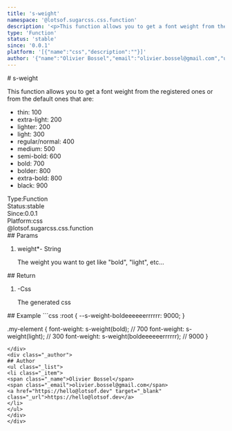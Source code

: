 ```yaml
---
title: 's-weight'
namespace: '@lotsof.sugarcss.css.function'
description: '<p>This function allows you to get a font weight from the registered ones or from the default ones that are:</p> <ul> <li>thin: 100</li> <li>extra-light: 200</li> <li>lighter: 200</li> <li>light: 300</li> <li>regular/normal: 400</li> <li>medium: 500</li> <li>semi-bold: 600</li> <li>bold: 700</li> <li>bolder: 800</li> <li>extra-bold: 800</li> <li>black: 900</li> </ul> '
type: 'Function'
status: 'stable'
since: '0.0.1'
platform: '[{"name":"css","description":""}]'
author: '{"name":"Olivier Bossel","email":"olivier.bossel@gmail.com","url":"https://hello@lotsof.dev"}'
---
```

<div class="docmap-mdx">
# s-weight
<div class="_description typo-lead typo-format">
<p>This function allows you to get a font weight from the registered ones or from the default ones that are:</p>
<ul>
<li>thin: 100</li>
<li>extra-light: 200</li>
<li>lighter: 200</li>
<li>light: 300</li>
<li>regular/normal: 400</li>
<li>medium: 500</li>
<li>semi-bold: 600</li>
<li>bold: 700</li>
<li>bolder: 800</li>
<li>extra-bold: 800</li>
<li>black: 900</li>
</ul>

</div>
<div class="_metas">
<div class="_type"><span class="_type-label">Type:</span><span class="_type-value">Function</span></div>
<div class="_status"><span class="_status-label">Status:</span><span class="_status-value -stable">stable</span></div>
<div class="_since"><span class="_since-label">Since:</span><span class="_since-value">0.0.1</span></div>
<div class="_platform"><span class="_platform-label">Platform:</span><span class="_platform-value -css">css</span></div>
</div>
<div class="_namespace">@lotsof.sugarcss.css.function</div>
<div class="_params">
## Params
<ol class="_list">
<li class="_item">
<span class="_name">weight<span class="_required">*</span></span><span class="_default">-</span> <span class="_type">String</span>
<p class="_description">The weight you want to get like &quot;bold&quot;&comma; &quot;light&quot;&comma; etc&period;&period;&period;</p>
</li>
</ol>
</div>
<div class="_return">
## Return
<ol class="_list">
<li class="_item">
<span class="_default">-</span><span class="_type">Css</span>
<p class="_description">The generated css</p>
</li>
</ol>
</div>
<div class="_examples">
## Example
```css
:root {
   --s-weight-boldeeeeeerrrrrr: 9000;
}

.my-element {
   font-weight: s-weight(bold); // 700
   font-weight: s-weight(light); // 300
   font-weight: s-weight(boldeeeeeerrrrrr); // 9000
}
```
</div>
<div class="_author">
## Author
<ul class="_list">
<li class="_item">
<span class="_name">Olivier Bossel</span>
<span class="_email">olivier.bossel@gmail.com</span>
<a href="https://hello@lotsof.dev" target="_blank" class="_url">https://hello@lotsof.dev</a>
</li>
</ul>
</div>
</div>